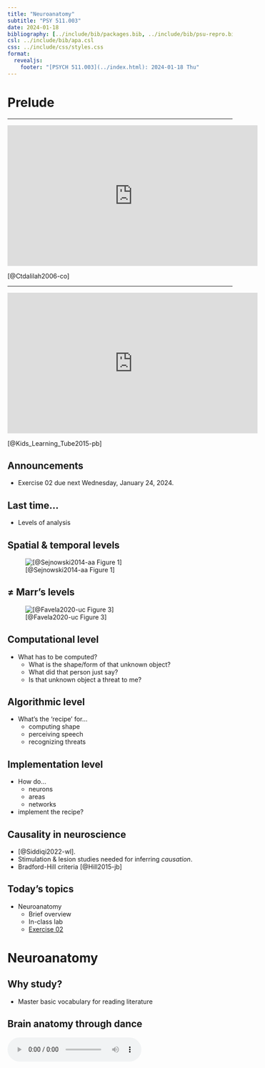 ```yaml
---
title: "Neuroanatomy"
subtitle: "PSY 511.003"
date: 2024-01-18
bibliography: [../include/bib/packages.bib, ../include/bib/psu-repro.bib, ../include/bib/psy-511.bib]
csl: ../include/bib/apa.csl
css: ../include/css/styles.css
format: 
  revealjs:
    footer: "[PSYCH 511.003](../index.html): 2024-01-18 Thu"
---
```


# Prelude

---

<div class="center_video">
<iframe width="560" height="315" src="https://www.youtube.com/embed/snO68aJTOpM" frameborder="0" allowfullscreen></iframe>
</div>

[@Ctdalilah2006-co]
<!-- Pinky and the Brain video -->

---

<iframe width="560" height="315" src="https://www.youtube.com/embed/Qw8E9WnZTQk" frameborder="0" allow="accelerometer; autoplay; encrypted-media; gyroscope; picture-in-picture" allowfullscreen></iframe>

[@Kids_Learning_Tube2015-pb]
<!-- Kids brain song -->

## Announcements

- Exercise 02 [due next Wednesday, January 24, 2024]{.orange_due}.

## Last time...

- Levels of analysis

## Spatial & temporal levels

![[@Sejnowski2014-aa Figure 1]](https://media.springernature.com/lw685/springer-static/image/art%3A10.1038%2Fnn.3839/MediaObjects/41593_2014_Article_BFnn3839_Fig1_HTML.jpg?as=webp)

## ≠ Marr's levels

![[@Favela2020-uc Figure 3]](https://wires.onlinelibrary.wiley.com/cms/asset/9fa6c8e5-30fa-4e6f-a5cf-e9407ed098c0/wcs1525-fig-0003-m.jpg)

## Computational level

- What has to be computed?
  - What is the shape/form of that unknown object?
  - What did that person just say?
  - Is that unknown object a threat to me?
  
## Algorithmic level

- What's the 'recipe' for...
  - computing shape
  - perceiving speech
  - recognizing threats

## Implementation level

- How do...
  - neurons
  - areas
  - networks
- implement the recipe?

## Causality in neuroscience

- [@Siddiqi2022-wl].
- Stimulation & lesion studies needed for inferring *causation*.
- Bradford-Hill criteria [@Hill2015-jb]

## Today's topics

- Neuroanatomy
  - Brief overview
  - In-class lab
  - [Exercise 02](../exercises/ex02.qmd)

# Neuroanatomy

## Why study?

- Master basic vocabulary for reading literature

## Brain anatomy through dance

<audio controls loop="loop">
  <source src="../include/snd/brain_boxing.m4a" type="audio/mpeg">
  Your browser does not support the audio tag.
</audio>

<https://psu-psychology.github.io/psych-260-2023-spring-notes/neuroanatomy.html#brain-anatomy-through-dance>

## Directional terms

- Anterior/Posterior
- Medial/Lateral
- Superior/Inferior
- Dorsal/Ventral
- Rostral/Caudal

## Central vs. Peripheral Nervous System

![Nervous system of Harriet Cole from https://www.pastmedicalhistory.co.uk/the-nervous-system-of-harriet-cole/](https://www.pastmedicalhistory.co.uk/wp-content/uploads/2018/08/A-model-of-the-human-nervous-system-by-Rufus-Benjamin-Weaver..jpg)

## Organization of the CNS

| Major division | Ventricular Landmark | Embryonic Division | Structure       |
|----------------|----------------------|--------------------|-----------------|
| Forebrain      | Lateral              | Telencephalon      | Cerebral cortex |
|                |                      |                    | Basal ganglia   |
|                |                      |                    | Hippocampus, amygdala |

---

| Major division | Ventricular Landmark | Embryonic Division | Structure       |
|----------------|----------------------|--------------------|-----------------|
|                | Third                | Diencephalon       | Thalamus        |
|                |                      |                    | Hypothalamus    |

---

| Major division | Ventricular Landmark | Embryonic Division | Structure       |
|----------------|----------------------|--------------------|-----------------|
| Midbrain       | Cerebral Aqueduct    | Mesencephalon      | Tectum, tegmentum |


---

| Major division | Ventricular Landmark | Embryonic Division | Structure       |
|----------------|----------------------|--------------------|-----------------|
| Hindbrain      | 4th                  | Metencephalon      | Cerebellum, pons  |
|                | --                   | Mylencephalon      | Medulla oblongata |

---

Forebrain, midbrain, hindbrain terminology derives from embryonic stages in CNS development.

![Embryonic human brain from Wikipedia](https://upload.wikimedia.org/wikipedia/commons/c/c8/6_week_embryo_brain.jpg)

## Cerebrum

- (Cerebral) cortex
- Subcortical structures

![Labelled MRI including thalamus and hypothalamus](http://webspace.ship.edu/cgboer/medial-labelled.gif)

## (Cerebral) cortex

- Lobes, marked by sulci/fissures, adjacency to bones of skull
- Functional areas marked by gyri & sulci
- [Brodmann Areas](resources/anatomy.qmd#brodmann-areas)
  - Microstructural (cellular composition) features

---

- Most lobes have host primary sensory or motor area
  - Frontal: Motor cortex
  - Temporal: Auditory cortex
  - Parietal: Somatosensory cortex
  - Occipital: Visual cortex
  - Insula: Gustatory
  
## Input/output

- Via cranial nerves (in CNS)
- Via spinal nerves (in PNS)

---

![Cranial nerves from https://www.britannica.com/science/cranial-nerve#/media/1/141797/46720](https://cdn.britannica.com/44/54244-004-892C5169/nerves-pairs-muscles-region-head-sense-organs.jpg?s=1500x700&q=85)

---

![](https://www.researchgate.net/profile/Saeede-Rahimi-Damirchi-Darasi/publication/324683974/figure/fig10/AS:753484697726976@1556656159277/Diagram-showing-the-relationship-between-spinal-nerve-roots-and-vertebrae-27.jpg)

---

Multiple hierarchies

![[@swanson2005anatomy Figure 1]](../include/img/swanson-2005-fig-1.jpg)

## Maps

- Sensory & motor systems often use maps

---

![](https://www.researchgate.net/profile/Brian-Wandell/publication/8988812/figure/fig1/AS:280067633631238@1443784735289/The-Retinotopy-paradigm-Two-stimuli-are-used-to-measure-the-retinotopic-maps-in-cortex.png)

---

![[Figure 1 from@Saenz2014-ao]](https://ars.els-cdn.com/content/image/1-s2.0-S0378595513001871-gr1_lrg.jpg)

---

![Wikipedia](https://upload.wikimedia.org/wikipedia/commons/thumb/9/93/Grant_1962_663.png/800px-Grant_1962_663.png)

---

- Geometric issues central for perceptual/motor behavior
- Do other systems "map" function to structure?

# Neuroanatomy lab

## Overview

- 3 groups
- Rotate among stations
- Identify as many structures as possible

# Wrap-up

## Main points

- Directional terms
- What is it
- Where is it
  - Relative to other things
  - CNS/PNS
  - Forebrain/midbrain/hindbrain
  
---

- Cerebral cortex and its subparts
- Grey matter vs. white matter

## Next time...

- [Cellular neuroscience I](slides/wk03-2024-01-25.qmd)

# Resources

## References

